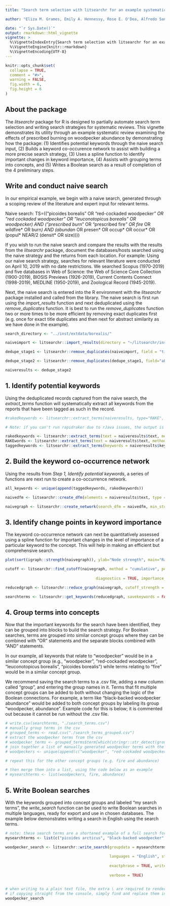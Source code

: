 ```yaml
---
title: "Search term selection with litsearchr for an example systematic review of the effects of prescribed burning on abundance of red-cockaded woodpeckers (Picoides borealis)"

author: "Eliza M. Grames, Emily A. Hennessy, Rose E. O'Dea, Alfredo Sanchez-Tojar, and Michael Schermann"

date: "`r Sys.Date()`"
output: rmarkdown::html_vignette
vignette: >
  %\VignetteIndexEntry{Search term selection with litsearchr for an example systematic review of the effects of prescribed burning on abundance of red-cockaded woodpeckers (Picoides borealis)}
  %\VignetteEngine{knitr::rmarkdown}
  %\VignetteEncoding{UTF-8}
---
```



```r
knitr::opts_chunk$set(
  collapse = TRUE,
  comment = "#>",
  warning = FALSE,
  fig.width = 6,
  fig.height = 6
)
```

## About the package  
The *litsearchr* package for R is designed to partially automate search term selection and writing search strategies for systematic reviews. This vignette demonstrates its utility through an example systematic review examining the effects of prescribed burning on woodpecker abundance by demonstrating how the package: (1) Identifies potential keywords through the naive search input, (2) Builds a keyword co-occurence network to assist with building a more precise search strategy, (3) Uses a spline function to identify important changes in keyword importance, (4) Assists with grouping terms into concepts, and (5) Writes a Boolean search as a result of completion of the 4 preliminary steps.

## Write and conduct naive search
In our empirical example, we begin with a naive search, generated through a scoping review of the literature and expert input for relevant terms. 

Naive search: TS=(("picoides borealis" OR "red-cockaded woodpecker*" OR "red cockaded woodpecker" OR "leuconotopicus borealis" OR woodpecker) AND ("prescribed burn*" OR "prescribed fire*" OR fire* OR wildfire* OR burn*) AND (abundan* OR presen* OR occup* OR occur* OR (popul* NEAR/2 (densit* OR size))))

If you wish to run the naive search and compare the results with the results from the *litsearchr* package, document the databases/hosts searched using the naive strategy and the returns from each location. For example: Using our naive search strategy, searches for relevant literature were conducted on April 10, 2019 with no date restrictions. We searched Scopus (1970-2019) and five databases in Web of Science: the Web of Science Core Collection (1900-2019), BIOSIS Previews (1926-2019), Current Contents Connect (1998-2019), MEDLINE (1950-2019), and Zoological Record (1945-2019).

Next, the naive search is entered into the R environment with the *litsearchr* package installed and called from the library. The naive search is first run using the *import_results* function and next deduplicated using the *remove_duplicates* function. It is best to run the *remove_duplicates* function two or more times to be more efficient by removing exact duplicates first (e.g. once for exact title duplicates and then next for abstract similarity as we have done in the example).


```r

search_directory <- "../inst/extdata/borealis/"

naiveimport <- litsearchr::import_results(directory = "~/litsearchr/inst/extdata/borealis/", filename = NULL, save_dataset = FALSE)

dedupe_stage1 <- litsearchr::remove_duplicates(naiveimport, field = "title", method = "quick")

dedupe_stage2 <- litsearchr::remove_duplicates(dedupe_stage1, field="abstract", method="similarity")

naiveresults <- dedupe_stage2

```



## 1. Identify potential keywords

Using the deduplicated records captured from the naive search, the *extract_terms* function will systematically extract all keywords from the reports that have been tagged as such in the record.

```r

#rakedkeywords <- litsearchr::extract_terms(naiveresults, type="RAKE", min_freq = 2, title = TRUE, abstract = TRUE, ngrams = TRUE, n=2)

# Note: if you can't run rapidraker due to rJava issues, the output is stored in litsearchr::rakedkeywords

rakedkeywords <- litsearchr::extract_terms(text = naiveresults$text, method = "fakerake", min_freq = 2, ngrams = TRUE, n = 2, language = "English")
RAKEwords <- litsearchr::extract_terms(text = naiveresults$text, method = "RAKE", min_freq = 2, ngrams = TRUE, n = 2, language = "English")
taggedkeywords <- litsearchr::extract_terms(keywords = naiveresults$keywords, method="tagged")

```



## 2. Build the keyword co-occurrence network
Using the results from *Step 1, Identify potential keywords*, a series of functions are next run to create a co-occurrence network. 


```r

all_keywords <- unique(append(taggedkeywords, rakedkeywords))

naivedfm <- litsearchr::create_dfm(elements = naiveresults$text, type = "keywords", keywords = all_keywords)

naivegraph <- litsearchr::create_network(search_dfm = naivedfm, min_studies = 3, min_occurrences = 3)

```



## 3. Identify change points in keyword importance 
The keyword co-occurrence network can next be quantitatively assessed using a spline function for important changes in the level of importance of a particular keyword to the concept. This will help in making an efficient but comprehensive search.


```r

plot(sort(igraph::strength(naivegraph)), ylab="Node strength", main="Ranked node strengths", xlab="Rank")

```



```r

cutoff <- litsearchr::find_cutoff(naivegraph, method = "cumulative", percent = .80, 
                                        
                                        diagnostics = TRUE, importance_method = "strength")


```





```r

reducedgraph <- litsearchr::reduce_graph(naivegraph, cutoff_strength = cutoff[1])

searchterms <- litsearchr::get_keywords(reducedgraph, savekeywords = FALSE, makewordle = FALSE)

```



## 4. Group terms into concepts
Now that the important keywords for the search have been identified, they can be grouped into blocks to build the search strategy. For Boolean searches, terms are grouped into similar concept groups where they can be combined with "OR" statements and the separate blocks combined with "AND" statements.

In our example, all keywords that relate to "woodpecker" would be in a similar concept group (e.g., "woodpecker", "red-cockaded woodpecker", "leuconotopicus borealis", "picoides borealis") while terms relating to "fire" would be in a similar concept group.

We recommend saving the search terms to a .csv file, adding a new column called "group", and entering the group names in it. Terms that fit multiple concept groups can be added to both without changing the logic of the Boolean connections. For example, a term like "black-backed woodpecker abundance" would be added to both concept groups by labeling its group "woodpecker, abundance". Example code for this is below; it is commented out because it cannot be run without the .csv file.

```r

# write.csv(searchterms, "./search_terms.csv")
# manually group terms in the csv
# grouped_terms <- read.csv("./search_terms_grouped.csv")
# extract the woodpecker terms from the csv
# woodpecker_terms <- grouped_terms$term[which(stringr::str_detect(grouped_terms$group, "woodpecker"))]
# join together a list of manually generated woodpecker terms with the ones from the csv
# woodpeckers <- unique(append(c("woodpecker", "red-cockaded woodpecker", "leuconotopicus borealis", "picoides borealis"), woodpecker_terms))

# repeat this for the other concept groups (e.g. fire and abundance)

# then merge them into a list, using the code below as an example
# mysearchterms <- list(woodpeckers, fire, abundance)

```



## 5. Write Boolean searches
With the keywords grouped into concept groups and labeled "my search terms", the *write_search* function can be used to write Boolean searches in multiple languages, ready for export and use in chosen databases. The example below demonstrates writing a search in English using the search terms.


```r

# note: these search terms are a shortened example of a full search for illustration purposes only
mysearchterms <- list(c("picoides arcticus", "black-backed woodpecker", "picoides borealis", "red-cockaded woodpecker", "cavity-nesting species", "woodpeckers"), c("fire", "forest fire", "wildfire", "prescribed burn", "burned forest", "burned site"), c("species abundance", "species presence", "species occurrence"))

woodpecker_search <- litsearchr::write_search(groupdata = mysearchterms, 
                                              
                                              languages = "English", stemming = TRUE,
                                              
                                              exactphrase = TRUE, writesearch = FALSE, 
                                              
                                              verbose = TRUE)


# when writing to a plain text file, the extra \ are required to render the * and " properly
# if copying straight from the console, simply find and replace them in a text editor
woodpecker_search

```
